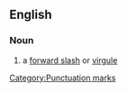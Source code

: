 ==English==

===Noun===
{{en-noun|sg=[[slant]] [[bar]]}}

# a [[forward slash]] or [[virgule]]

[[Category:Punctuation marks]]